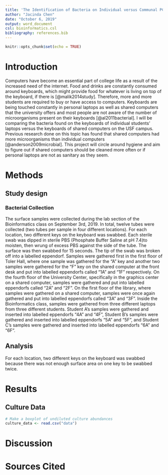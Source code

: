 ```yaml
---
title: 'The Identification of Bacteria on Individual versus Communal PC Keyboards'
author: "Jacinda Chen"
date: "October 6, 2019"
output: word_document
csl: bioinformatics.csl
bibliography: references.bib
---
```


```r
knitr::opts_chunk$set(echo = TRUE)
```

# Introduction

Computers have become an essential part of college life as a result of the increased need of the internet. Food and drinks are constantly consumed around keyboards, which might provide food for whatever is living on top of the keyboard, if there is [@malik2014study]. Therefore, more and more students are required to buy or have access to computers. Keyboards are being touched constantly in personal laptops as well as shared computers that the university offers and most people are not aware of the number of microorganisms present on their keyboards [@al2011bacterial]. I will be comparing the bacteria found on the keyboards of individual students' laptops versus the keyboards of shared computers on the USF campus. Previous research done on this topic has found that shared computers had more microorganisms than individual computers [@anderson2009microbial]. This project will circle around hygiene and aim to figure out if shared computers should be cleaned more often or if personal laptops are not as sanitary as they seem.  

# Methods

## Study design

### Bacterial Collection

The surface samples were collected during the lab section of the Bioinformatics class on September 3rd, 2019. In total, twelve tubes were collected (two tubes per sample in four different locations). For each location, two different keys on the keyboard was swabbed. Each sterile swab was dipped in sterile PBS (Phosphate Buffer Saline at pH 7.4)to moisten, then wrung of excess PBS against the side of the tube. The surface was then swabbed for 15 seconds. The tip of the swab was broken off into a labelled eppendorf. Samples were gathered first in the first floor of Toler Hall, where one sample was gathered for the "A" key and another two samples were gathered for the "F" key on the shared computer at the front desk and put into labelled eppendorfs called "1A" and "1F" respectively. On the fourth floor of the University Center, specifically in the graphics center on a shared computer, samples were gathered and put into labelled eppendorfs called "2A" and "2F". On the first floor of the library, where samples were gathered on a shared computer, samples were once again gathered and put into labelled eppendorfs called "3A" and "3F". Inside the Bioinformatics class, samples were gathered from three different laptops from three different students. Student A's samples were gathered and inserted into labelled eppendorfs "4A" and "4F", Student B's samples were gathered and inserted into labelled eppendorfs "5A" and "5F", and Student C's samples were gathered and inserted into labelled eppendorfs "6A" and "6F". 

## Analysis

For each location, two different keys on the keyboard was swabbed because there was not enough surface area on one key to be swabbed twice. 

# Results

## Culture Data

```r
# Make a boxplot of undiluted culture abundances
culture_data <- read.csv("data")
```

# Discussion

# Sources Cited
